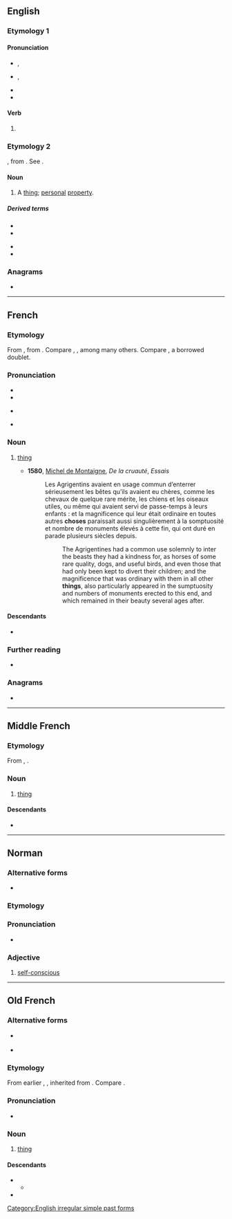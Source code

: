 {{also|Chose|CHOSE|chôse}}
==English==

===Etymology 1===

====Pronunciation====
* {{a|UK}} {{enPR|chōz}}, {{IPA|/tʃəʊz/|lang=en}}
* {{a|US}} {{enPR|chōz}}, {{IPA|/tʃoʊz/|lang=en}}
* {{audio|En-us-chose.ogg|Audio (US)|lang=en}}
* {{rhymes|əʊz|lang=en}}

====Verb====
{{head|en|verb form}}

# {{en-simple past of|choose}}

===Etymology 2===
{{etyl|fr|en}}, from {{etyl|la|en}} {{lena}} {{m|la|causa||cause, reason}}. See {{m|en|cause}}.

====Noun====
{{en-noun}}

# {{lb|en|legal}} A [[thing]]; [[personal]] [[property]].

=====Derived terms=====
{{der-top}}
* {{l|en|chose in action}}
* {{l|en|chose in possession}}
{{der-mid}}
* {{l|en|chose local}}
* {{l|en|chose transitory}}
{{der-bottom}}

===Anagrams===
* {{anagrams|en|a=cehos|Choes|choes|echos|oches}}

[[Category:English irregular simple past forms]]

----

==French==

===Etymology===
From {{inh|fr|fro|chose}}, from {{inh|fr|la|causa}}. Compare {{cog|it|cosa}}, {{cog|pt|coisa}}, {{cog|es|cosa}} among many others. Compare {{doublet|fr|notext=1|cause}}, a borrowed doublet.

===Pronunciation===
* {{fr-IPA}}
* {{audio|Fr-chose.ogg|audio (France)|lang=fr}}
* {{a|Quebec}} {{IPA|[ʃou̯z]|lang=fr}}
* {{rhymes|oz|lang=fr}}

===Noun===
{{fr-noun|f}}

# [[thing]]
#:{{syn|fr|truc}}
#* '''1580''', [[w:Michel de Montaigne|Michel de Montaigne]], ''De la cruauté'', ''Essais''
#*: Les Agrigentins avaient en usage commun d’enterrer sérieusement les bêtes qu’ils avaient eu chères, comme les chevaux de quelque rare mérite, les chiens et les oiseaux utiles, ou même qui avaient servi de passe-temps à leurs enfants : et la magnificence qui leur était ordinaire en toutes autres '''choses''' paraissait aussi singulièrement à la somptuosité et nombre de monuments élevés à cette fin, qui ont duré en parade plusieurs siècles depuis.
#*:: The Agrigentines had a common use solemnly to inter the beasts they had a kindness for, as horses of some rare quality, dogs, and useful birds, and even those that had only been kept to divert their children; and the magnificence that was ordinary with them in all other '''things''', also particularly appeared in the sumptuosity and numbers of monuments erected to this end, and which remained in their beauty several ages after.

====Descendants====
* {{desc|de|Chose|bor=1}}

===Further reading===
* {{R:TLFi}}

===Anagrams===
* {{l|fr|échos}}

----

==Middle French==

===Etymology===
From {{inh|frm|fro|chose}}, {{m|fro|cose}}.

===Noun===
{{frm-noun|f}}

# [[thing]]

====Descendants====
* {{desc|fr|chose}}

----

==Norman==

===Alternative forms===
* {{qualifier|Saint Ouen}} {{l|nrf|chôthe}}

===Etymology===
{{rfe|lang=nrf}}

===Pronunciation===
* {{audio|Jer-chose.ogg|Audio (Jersey)|lang=nrf}}

===Adjective===
{{nrf-adj|mf}}

# {{lb|nrf|Jersey}} [[self-conscious]]

----

==Old French==

===Alternative forms===
* {{l|fro|cosa}} {{qualifier|very early Old French}}
* {{l|fro|cose}} {{qualifier|chiefly Old Northern French}}

===Etymology===
From earlier {{m|fro|cose}}, {{m|fro|cosa}}, inherited from {{inh|fro|la|causa}}. Compare {{m|fro|cause}}.

===Pronunciation===
* {{IPA|/ˈtʃɔ.zə/|lang=fro}}<!--would make sense anyway-->

===Noun===
{{fro-noun|f}}

# [[thing]] {{gloss|miscellaneous object or concept}}

====Descendants====
* {{desc|frm|chose}}
** {{desc|fr|chose}}
* {{desc|wa|tchôze}}